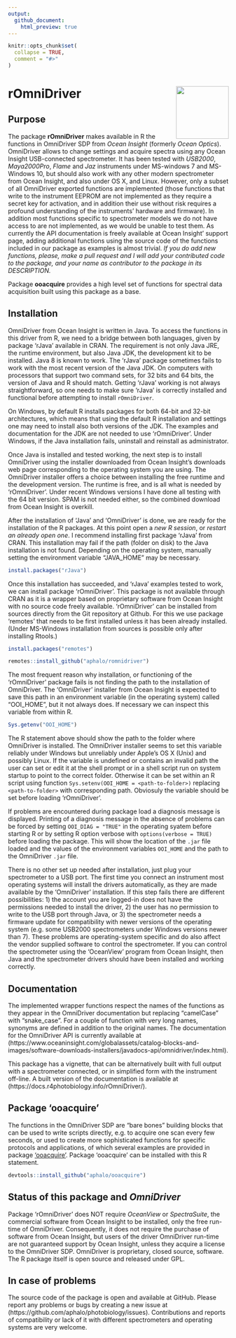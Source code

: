```yaml
---
output:
  github_document:
    html_preview: true
---
```


```r
knitr::opts_chunk$set(
  collapse = TRUE,
  comment = "#>"
)
```

# rOmniDriver <img src="man/figures/logo.png" align="right" width="120" />

## Purpose 

The package **rOmniDriver** makes available in R the functions in OmniDriver SDP
from _Ocean Insight_ (formerly _Ocean Optics_). OmniDriver allows to change
settings and acquire spectra using any Ocean Insight USB-connected spectrometer.
It has been tested with _USB2000_, _Maya2000Pro_, _Flame_ and _Jaz_ instruments
under MS-windows 7 and MS-Windows 10, but should also work with any other modern
spectrometer from Ocean Insight, and also under OS X, and Linux. However, only a
subset of all OmniDriver exported functions are implemented (those functions
that write to the instrument EEPROM are not implemented as they require a secret
key for activation, and in addition their use without risk requires a profound
understanding of the instruments' hardware and firmware). In addition most
functions specific to spectrometer models we do not have access to are not
implemented, as we would be unable to test them. As currently the API
documentation is freely available at Ocean Insight' support page, adding
additional functions using the source code of the functions included in our
package as examples is almost trivial. _If you do add new functions, please,
make a pull request and I will add your contributed code to the package, and
your name as contributor to the package in its DESCRIPTION._

Package **ooacquire** provides a high level set of functions for spectral data
acquisition built using this package as a base.

## Installation

OmniDriver from Ocean Insight is written in Java. To access the functions in
this driver from R, we need to a bridge between both languages, given by package
'rJava' available in CRAN. The requirement is not only Java JRE, the runtime
environment, but also Java JDK, the development kit to be installed. Java 8 is
known to work. The 'rJava' package sometimes fails to work with the most recent
version of the Java JDK. On computers with processors that support two command
sets, for 32 bits and 64 bits, the version of Java and R should match. Getting
'rJava' working is not always straightforward, so one needs to make sure 'rJava'
is correctly installed and functional before attempting to install
`rOmniDriver`.

On Windows, by default R installs packages for both 64-bit and 32-bit
architectures, which means that using the default R installation and settings
one may need to install also both versions of the JDK. The examples and
documentation for the JDK are not needed to use 'rOmniDriver'. Under Windows, if
the Java installation fails, uninstall and reinstall as administrator.

Once Java is installed and tested working, the next step is to install
OmniDriver using the installer downloaded from Ocean Insight's downloads web
page corresponding to the operating system you are using. The OmniDriver
installer offers a choice between installing the free runtime and the
development version. The runtime is free, and is all what is needed by
'rOmniDriver'. Under recent Windows versions I have done all testing with the 64
bit version. SPAM is not needed either, so the combined download from Ocean
Insight is overkill.

After the installation of 'Java' and 'OmniDriver' is done, we are ready for the
installation of the R packages. At this point open a _new R session_, or
_restart an already open one_. I recommend installing first package 'rJava' from
CRAN. This installation may fail if the path (folder on disk) to the Java
installation is not found. Depending on the operating system, manually setting
the environment variable "JAVA_HOME" may be necessary.

```r
install.packages("rJava")
```

Once this installation has succeeded, and 'rJava' examples tested to work, we
can install package 'rOmniDriver'. This package is not available through CRAN as
it is a wrapper based on proprietary software from Ocean Insight with no source
code freely available. 'rOmniDriver' can be installed from sources directly from
the Git repository at Github. For this we use package 'remotes' that needs to be
first installed unless it has been already installed. (Under MS-Windows
installation from sources is possible only after installing Rtools.)

```r
install.packages("remotes")
```

```r
remotes::install_github("aphalo/romnidriver")
```

The most frequent reason why installation, or functioning of the 'rOmniDriver'
package fails is not finding the path to the installation of OmniDriver. The
'OmniDriver' installer from Ocean Insight is expected to save this path in an
environment variable (in the operating system) called "OOI_HOME", but it not
always does. If necessary we can inspect this variable from within R.

```r
Sys.getenv("OOI_HOME")
```

The R statement above should show the path to the folder where OmniDriver is
installed. The OmniDriver installer seems to set this variable reliably under
Windows but unreliably under Apple's OS X (Unix) and possibly Linux. If the
variable is undefined or contains an invalid path the user can set or edit it at
the shell prompt or in a shell script run on system startup to point to the
correct folder. Otherwise it can be set within an R script using function
`Sys.setenv(OOI_HOME = <path-to-folder>)` replacing `<path-to-folder>` with
corresponding path. Obviosuly the variable should be set before loading 
'rOmniDriver'.

If problems are encountered during package load a diagnosis message is
displayed. Printing of a diagnosis message in the absence of problems can be
forced by setting `OOI_DIAG = "TRUE"` in the operating syatem before starting R
or by setting R option verbose with `options(verbose = TRUE)` before loading the
package. This will show the location of the `.jar` file loaded and the values of
the environment variables `OOI_HOME` and the path to the OmniDriver `.jar` file.

There is no other set up needed after installation, just plug your spectrometer
to a USB port. The first time you connect an instrument most operating systems
will install the drivers automatically, as they are made available by the
'OmniDriver' installation. If this step fails there are different possibilities:
1) the account you are logged-in does not have the permissions needed to install
the driver, 2) the user has no permission to write to the USB port through Java,
or 3) the spectrometer needs a firmware update for compatibility with newer
versions of the operating system (e.g. some USB2000 spectrometers under Windows
versions newer than 7). These problems are operating-system specific and do also
affect the vendor supplied software to control the spectrometer. If you can
control the spectrometer using the 'OceanView' program from Ocean Insight, then
Java and the spectrometer drivers should have been installed and working
correctly.

## Documentation

The implemented wrapper functions respect the names of the functions as they
appear in the OmniDriver documentation but replacing "camelCase" with
"snake_case". For a couple of function with very long names, synonyms are
defined in addition to the original names. The documentation for the OmniDriver
API is currently available at
(https://www.oceaninsight.com/globalassets/catalog-blocks-and-images/software-downloads-installers/javadocs-api/omnidriver/index.html).

This package has a vignette, that can be alternatively built with full output
with a spectrometer connected, or in simplified form with the instrument
off-line. A built version of the documentation is available at
(https://docs.r4photobiology.info/rOmniDriver/).

## Package 'ooacquire'

The functions in the OmniDriver SDP are "bare bones" building blocks that can be
used to write scripts directly, e.g. to acquire one scan every few seconds, or
used to create more sophisticated functions for specific protocols and
applications, of which several examples are provided in package
['ooacquire'](https://docs.r4photobiology.info/ooacquire/). Package 'ooacquire'
can be installed with this R statement.

```r
devtools::install_github("aphalo/ooacquire")
```

## Status of this package and _OmniDriver_

Package 'rOmniDriver' does NOT require _OceanView_ or _SpectraSuite_, the
commercial software from Ocean Insight to be installed, only the free run-time
of OmniDriver. Consequently, it does not require the purchase of software from
Ocean Insight, but users of the driver OmniDriver run-time are not guaranteed
support by Ocean Insight, unless they acquire a license to the OmniDriver SDP.
OmniDriver is proprietary, closed source, software. The R package itself is
open source and released under GPL.

## In case of problems

The source code of the package is open and available at GitHub. Please
report any problems or bugs by creating a new issue at
(https://github.com/aphalo/photobiology/issues). Contributions and reports of
compatibility or lack of it with different spectrometers and operating systems
are very welcome.

